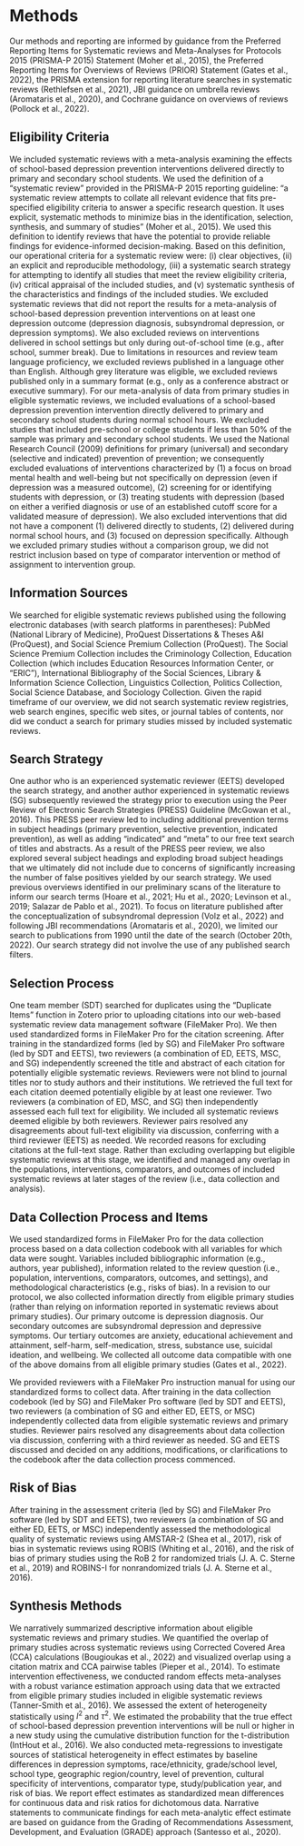 # Methods

Our methods and reporting are informed by guidance from the Preferred Reporting Items for Systematic reviews and Meta-Analyses for Protocols 2015 (PRISMA-P 2015) Statement (Moher et al., 2015), the Preferred Reporting Items for Overviews of Reviews (PRIOR) Statement (Gates et al., 2022), the PRISMA extension for reporting literature searches in systematic reviews (Rethlefsen et al., 2021), JBI guidance on umbrella reviews (Aromataris et al., 2020), and Cochrane guidance on overviews of reviews (Pollock et al., 2022).

## Eligibility Criteria

We included systematic reviews with a meta-analysis examining the effects of school-based depression prevention interventions delivered directly to primary and secondary school students. We used the definition of a “systematic review” provided in the PRISMA-P 2015 reporting guideline: “a systematic review attempts to collate all relevant evidence that fits pre-specified eligibility criteria to answer a specific research question. It uses explicit, systematic methods to minimize bias in the identification, selection, synthesis, and summary of studies” (Moher et al., 2015). We used this definition to identify reviews that have the potential to provide reliable findings for evidence-informed decision-making. Based on this definition, our operational criteria for a systematic review were: (i) clear objectives, (ii) an explicit and reproducible methodology, (iii) a systematic search strategy for attempting to identify all studies that meet the review eligibility criteria, (iv) critical appraisal of the included studies, and (v) systematic synthesis of the characteristics and findings of the included studies. We excluded systematic reviews that did not report the results for a meta-analysis of school-based depression prevention interventions on at least one depression outcome (depression diagnosis, subsyndromal depression, or depression symptoms). We also excluded reviews on interventions delivered in school settings but only during out-of-school time (e.g., after school, summer break). Due to limitations in resources and review team language proficiency, we excluded reviews published in a language other than English. Although grey literature was eligible, we excluded reviews published only in a summary format (e.g., only as a conference abstract or executive summary).
For our meta-analysis of data from primary studies in eligible systematic reviews, we included evaluations of a school-based depression prevention intervention directly delivered to primary and secondary school students during normal school hours. We excluded studies that included pre-school or college students if less than 50% of the sample was primary and secondary school students. We used the National Research Council (2009) definitions for primary (universal) and secondary (selective and indicated) prevention of prevention; we consequently excluded evaluations of interventions characterized by (1) a focus on broad mental health and well-being but not specifically on depression (even if depression was a measured outcome), (2) screening for or identifying students with depression, or (3) treating students with depression (based on either a verified diagnosis or use of an established cutoff score for a validated measure of depression). We also excluded interventions that did not have a component (1) delivered directly to students, (2) delivered during normal school hours, and (3) focused on depression specifically. Although we excluded primary studies without a comparison group, we did not restrict inclusion based on type of comparator intervention or method of assignment to intervention group.

## Information Sources

We searched for eligible systematic reviews published using the following electronic databases (with search platforms in parentheses): PubMed (National Library of Medicine), ProQuest Dissertations & Theses A&I (ProQuest), and Social Science Premium Collection (ProQuest). The Social Science Premium Collection includes the Criminology Collection, Education Collection (which includes Education Resources Information Center, or “ERIC”), International Bibliography of the Social Sciences, Library & Information Science Collection, Linguistics Collection, Politics Collection, Social Science Database, and Sociology Collection. Given the rapid timeframe of our overview, we did not search systematic review registries, web search engines, specific web sites, or journal tables of contents, nor did we conduct a search for primary studies missed by included systematic reviews.

## Search Strategy

One author who is an experienced systematic reviewer (EETS) developed the search strategy, and another author experienced in systematic reviews (SG) subsequently reviewed the strategy prior to execution using the Peer Review of Electronic Search Strategies (PRESS) Guideline (McGowan et al., 2016). This PRESS peer review led to including additional prevention terms in subject headings (primary prevention, selective prevention, indicated prevention), as well as adding “indicated” and “meta” to our free text search of titles and abstracts. As a result of the PRESS peer review, we also explored several subject headings and exploding broad subject headings that we ultimately did not include due to concerns of significantly increasing the number of false positives yielded by our search strategy. We used previous overviews identified in our preliminary scans of the literature to inform our search terms (Hoare et al., 2021; Hu et al., 2020; Levinson et al., 2019; Salazar de Pablo et al., 2021). To focus on literature published after the conceptualization of subsyndromal depression (Volz et al., 2022) and following JBI recommendations (Aromataris et al., 2020), we limited our search to publications from 1990 until the date of the search (October 20th, 2022). Our search strategy did not involve the use of any published search filters.

## Selection Process

One team member (SDT) searched for duplicates using the “Duplicate Items” function in Zotero prior to uploading citations into our web-based systematic review data management software (FileMaker Pro). We then used standardized forms in FileMaker Pro for the citation screening. After training in the standardized forms (led by SG) and FileMaker Pro software (led by SDT and EETS), two reviewers (a combination of ED, EETS, MSC, and SG) independently screened the title and abstract of each citation for potentially eligible systematic reviews. Reviewers were not blind to journal titles nor to study authors and their institutions. We retrieved the full text for each citation deemed potentially eligible by at least one reviewer. Two reviewers (a combination of ED, MSC, and SG) then independently assessed each full text for eligibility. We included all systematic reviews deemed eligible by both reviewers. Reviewer pairs resolved any disagreements about full-text eligibility via discussion, conferring with a third reviewer (EETS) as needed. We recorded reasons for excluding citations at the full-text stage. Rather than excluding overlapping but eligible systematic reviews at this stage, we identified and managed any overlap in the populations, interventions, comparators, and outcomes of included systematic reviews at later stages of the review (i.e., data collection and analysis).

## Data Collection Process and Items

We used standardized forms in FileMaker Pro for the data collection process based on a data collection codebook with all variables for which data were sought. Variables included bibliographic information (e.g., authors, year published), information related to the review question (i.e., population, interventions, comparators, outcomes, and settings), and methodological characteristics (e.g., risks of bias). In a revision to our protocol, we also collected information directly from eligible primary studies (rather than relying on information reported in systematic reviews about primary studies). Our primary outcome is depression diagnosis. Our secondary outcomes are subsyndromal depression and depressive symptoms. Our tertiary outcomes are anxiety, educational achievement and attainment, self-harm, self-medication, stress, substance use, suicidal ideation, and wellbeing. We collected all outcome data compatible with one of the above domains from all eligible primary studies (Gates et al., 2022).

We provided reviewers with a FileMaker Pro instruction manual for using our standardized forms to collect data. After training in the data collection codebook (led by SG) and FileMaker Pro software (led by SDT and EETS), two reviewers (a combination of SG and either ED, EETS, or MSC) independently collected data from eligible systematic reviews and primary studies. Reviewer pairs resolved any disagreements about data collection via discussion, conferring with a third reviewer as needed. SG and EETS discussed and decided on any additions, modifications, or clarifications to the codebook after the data collection process commenced.

## Risk of Bias

After training in the assessment criteria (led by SG) and FileMaker Pro software (led by SDT and EETS), two reviewers (a combination of SG and either ED, EETS, or MSC) independently assessed the methodological quality of systematic reviews using AMSTAR-2 (Shea et al., 2017), risk of bias in systematic reviews using ROBIS (Whiting et al., 2016), and the risk of bias of primary studies using the RoB 2 for randomized trials (J. A. C. Sterne et al., 2019) and ROBINS-I for nonrandomized trials (J. A. Sterne et al., 2016).

## Synthesis Methods

We narratively summarized descriptive information about eligible systematic reviews and primary studies. We quantified the overlap of primary studies across systematic reviews using Corrected Covered Area (CCA) calculations (Bougioukas et al., 2022) and visualized overlap using a citation matrix and CCA pairwise tables (Pieper et al., 2014). To estimate intervention effectiveness, we conducted random effects meta-analyses with a robust variance estimation approach using data that we extracted from eligible primary studies included in eligible systematic reviews (Tanner-Smith et al., 2016). We assessed the extent of heterogeneity statistically using $I^2$ and $\tau^2$. We estimated the probability that the true effect of school-based depression prevention interventions will be null or higher in a new study using the cumulative distribution function for the t-distribution (IntHout et al., 2016). We also conducted meta-regressions to investigate sources of statistical heterogeneity in effect estimates by baseline differences in depression symptoms, race/ethnicity, grade/school level, school type, geographic region/country, level of prevention, cultural specificity of interventions, comparator type, study/publication year, and risk of bias. We report effect estimates as standardized mean differences for continuous data and risk ratios for dichotomous data. Narrative statements to communicate findings for each meta-analytic effect estimate are based on guidance from the Grading of Recommendations Assessment, Development, and Evaluation (GRADE) approach (Santesso et al., 2020).